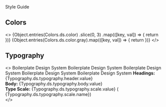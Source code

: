 


<Meta title="Design System / Style Guide" />

<Heading level={1} className="text-transform-uppercase">
  Style Guide
</Heading>

<Spacer className="my-md" />

## Colors

<Spacer className="my-xs" />

<>
  <GridContainer gridSize={3} gridGap={50}>
    {Object.entries(Colors.ds.color)
      .slice(0, 3)
      .map(([key, val]) => {
        return <ColorCard hexColor={val.value} name={val.name} usage={val.usage} />
      })}
    {Object.entries(Colors.ds.color.gray).map(([key, val]) => {
      return <ColorCard hexColor={val.value} name={val.name} usage={val.usage} />
    })}
  </GridContainer>
</>

<Spacer />

## Typography

<Spacer className="my-xs" />

<>
  <Container>
    <Heading level={1}>Boilerplate Design System</Heading>
    <Heading level={2}>Boilerplate Design System</Heading>
    <Heading level={3}>Boilerplate Design System</Heading>
    <Heading level={4}>Boilerplate Design System</Heading>
    <Text>Boilerplate Design System</Text>
    <Spacer className="my-xs" />
    <Text>
      <b>Headings:</b> {Typography.ds.typography.header.value}
      <br />
      <b>Body:</b> {Typography.ds.typography.body.value}
      <br />
      <b>Type Scale:</b> {Typography.ds.typography.scale.value} (
      {Typography.ds.typography.scale.name})
      <br />
    </Text>
  </Container>
</>

